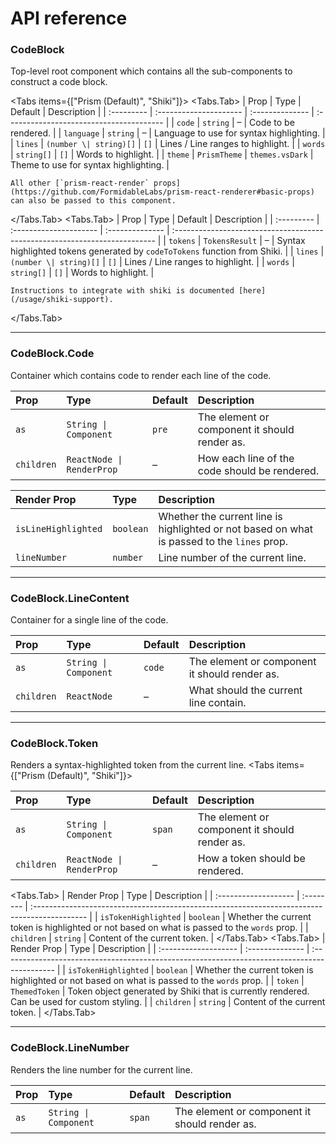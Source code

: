 # API reference


### CodeBlock

Top-level root component which contains all the sub-components to construct a code block.

<Tabs items={["Prism (Default)", "Shiki"]}>
  <Tabs.Tab>
    | Prop       | Type                   | Default         | Description                              |
    | :--------- | :--------------------- | :-------------- | :--------------------------------------- |
    | `code`     | `string`               | –               | Code to be rendered.                     |
    | `language` | `string`               | –               | Language to use for syntax highlighting. |
    | `lines`    | `(number \| string)[]` | `[]`            | Lines / Line ranges to highlight.        |
    | `words`    | `string[]`             | `[]`            | Words to highlight.                      |
    | `theme`    | `PrismTheme`           | `themes.vsDark` | Theme to use for syntax highlighting.    |

    All other [`prism-react-render` props](https://github.com/FormidableLabs/prism-react-renderer#basic-props) can also be passed to this component.
  </Tabs.Tab>
  <Tabs.Tab>
    | Prop       | Type                   | Default         | Description                                                                |
    | :--------- | :--------------------- | :-------------- | :------------------------------------------------------------------------- |
    | `tokens`   | `TokensResult`         | –               | Syntax highlighted tokens generated by `codeToTokens` function from Shiki. |
    | `lines`    | `(number \| string)[]` | `[]`            | Lines / Line ranges to highlight.                                          |
    | `words`    | `string[]`             | `[]`            | Words to highlight.                                                        |

    Instructions to integrate with shiki is documented [here](/usage/shiki-support).
  </Tabs.Tab>
</Tabs>

---

### CodeBlock.Code

Container which contains code to render each line of the code.

| Prop       | Type                      | Default | Description                                   |
| :--------- | :------------------------ | :------ | :-------------------------------------------- |
| `as`       | `String \| Component`     | `pre`   | The element or component it should render as. |
| `children` | `ReactNode \| RenderProp` | –       | How each line of the code should be rendered. |

| Render Prop         | Type      | Description                                                                                 |
| :------------------ | :-------- | :------------------------------------------------------------------------------------------ |
| `isLineHighlighted` | `boolean` | Whether the current line is highlighted or not based on what is passed to the `lines` prop. |
| `lineNumber`        | `number`  | Line number of the current line.                                                            |

---

### CodeBlock.LineContent

Container for a single line of the code.

| Prop       | Type                  | Default | Description                                   |
| :--------- | :-------------------- | :------ | :-------------------------------------------- |
| `as`       | `String \| Component` | `code`  | The element or component it should render as. |
| `children` | `ReactNode`           | –       | What should the current line contain.         |

---

### CodeBlock.Token

Renders a syntax-highlighted token from the current line.
<Tabs items={["Prism (Default)", "Shiki"]}>
  <div className="mt-6" />

  | Prop       | Type                      | Default | Description                                   |
  | :--------- | :------------------------ | :------ | :-------------------------------------------- |
  | `as`       | `String \| Component`     | `span`  | The element or component it should render as. |
  | `children` | `ReactNode \| RenderProp` | –       | How a token should be rendered.               |

  <Tabs.Tab>
    | Render Prop          | Type      | Description                                                                                  |
    | :------------------- | :-------- | :------------------------------------------------------------------------------------------- |
    | `isTokenHighlighted` | `boolean` | Whether the current token is highlighted or not based on what is passed to the `words` prop. |
    | `children`           | `string`  | Content of the current token.                                                                |
  </Tabs.Tab>
  <Tabs.Tab>
    | Render Prop          | Type            | Description                                                                                  |
    | :------------------- | :-------------- | :------------------------------------------------------------------------------------------- |
    | `isTokenHighlighted` | `boolean`       | Whether the current token is highlighted or not based on what is passed to the `words` prop. |
    | `token`              | `ThemedToken`   | Token object generated by Shiki that is currently rendered. Can be used for custom styling.   |
    | `children`           | `string`        | Content of the current token.                                                                |
  </Tabs.Tab>
</Tabs>

---

### CodeBlock.LineNumber

Renders the line number for the current line.

| Prop | Type                  | Default | Description                                   |
| :--- | :-------------------- | :------ | :-------------------------------------------- |
| `as` | `String \| Component` | `span`  | The element or component it should render as. |
